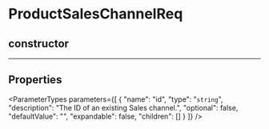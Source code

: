 
# ProductSalesChannelReq

## constructor

___

## Properties

<ParameterTypes parameters={[
  {
    "name": "id",
    "type": "`string`",
    "description": "The ID of an existing Sales channel.",
    "optional": false,
    "defaultValue": "",
    "expandable": false,
    "children": []
  }
]} />
